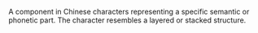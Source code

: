A component in Chinese characters representing a specific semantic or phonetic part. The character resembles a layered or stacked structure.
